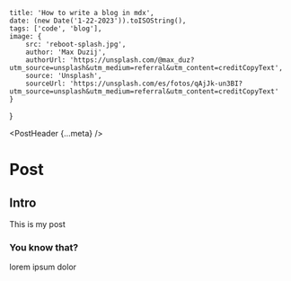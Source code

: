 
	title: 'How to write a blog in mdx',
	date: (new Date('1-22-2023')).toISOString(),
	tags: ['code', 'blog'],
	image: {
		src: 'reboot-splash.jpg',
		author: 'Max Duzij',
		authorUrl: 'https://unsplash.com/@max_duz?utm_source=unsplash&utm_medium=referral&utm_content=creditCopyText',
		source: 'Unsplash',
		sourceUrl: 'https://unsplash.com/es/fotos/qAjJk-un3BI?utm_source=unsplash&utm_medium=referral&utm_content=creditCopyText'
	}
}

<PostHeader {...meta} />

# Post

## Intro

This is my post

### You know that?

lorem ipsum dolor

